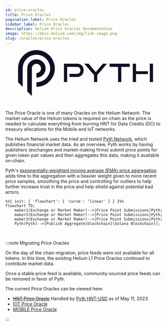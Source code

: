 ```yaml
---
id: price-oracles
title: Price Oracles
pagination_label: Price Oracles
sidebar_label: Price Oracles
description: Helium Price Oracles Documentation
image: https://docs.helium.com/img/link-image.png
slug: /oracles/price-oracles
---
```


<figure className="screensnippet-wrapper" style={{ padding: '2.5em 20vw' }}>
  <svg
    width="3285"
    height="1120"
    viewBox="0 0 3285 1120"
    fill="none"
    xmlns="http://www.w3.org/2000/svg"
    style={{ width: '100%', height: 'auto', maxWidth: '300px' }}
  >
    <g fill="#110F23">
      <path d="M1252.1 654.391V578.608H1431.62C1459.07 578.608 1480.49 570.807 1495.86 555.205C1511.22 539.603 1518.91 519.036 1518.91 493.607C1518.91 468.177 1511.22 447.205 1495.86 432.008C1480.49 416.811 1459.07 409.213 1431.62 409.213H1194.94V778.956H1117.46V330.847H1431.62C1457.45 330.847 1480.49 334.646 1500.81 342.244C1521.08 349.843 1538.21 360.532 1552.16 374.31C1566.11 388.089 1576.77 404.805 1584.15 424.511C1591.53 444.216 1595.22 466.404 1595.22 491.074C1595.22 515.744 1591.53 537.374 1584.15 557.333C1576.77 577.241 1566.11 594.413 1552.16 608.8C1538.21 623.186 1521.13 634.382 1500.81 642.385C1480.55 650.389 1457.45 654.391 1431.62 654.391H1252.1Z" />
      <path d="M1849.49 778.855V608.75L1612.21 330.848H1717.33L1891.34 537.274L2065.91 330.848H2165.52L1927.58 608.75V778.855H1849.49Z" />
      <path d="M2434.74 778.855V409.112H2229.12V330.848H2718.73V409.112H2512.82V778.855H2434.74Z" />
      <path d="M3207.22 330.853H3285V778.86H3207.22V330.853Z" />
      <path d="M2871.6 778.86V584.946H3160.98V515.597H2871.6V330.853H2793.82V778.86H2871.6Z" />
      <path d="M558.73 447.988C558.73 509.84 508.694 559.99 446.984 559.99V671.992C570.404 671.992 670.475 571.692 670.475 447.988C670.475 324.285 570.404 223.984 446.984 223.984C406.299 223.984 368.091 234.876 335.239 253.973C268.425 292.675 223.494 365.063 223.494 447.988V1008L323.969 1108.7L335.239 1120V447.988C335.239 386.136 385.274 335.986 446.984 335.986C508.694 335.986 558.73 386.136 558.73 447.988Z" />
      <path d="M446.981 0C365.56 0 289.244 21.833 223.49 59.9775C181.39 84.3434 143.687 115.396 111.745 151.717C42.2014 230.69 0 334.435 0 448.008V784.013L111.745 896.015V448.008C111.745 348.518 154.907 259.109 223.49 197.561C255.735 168.687 293.59 145.891 335.236 131.201C370.159 118.739 407.812 112.002 446.981 112.002C632.111 112.002 782.216 262.452 782.216 448.008C782.216 633.563 632.111 784.013 446.981 784.013V896.015C693.871 896.015 893.961 695.415 893.961 448.008C893.961 200.6 693.871 0 446.981 0Z" />
    </g>
  </svg>
</figure>
<br />

The Price Oracle is one of many Oracles on the Helium Network. The market value of the Helium tokens
is required on-chain as the price is needed to calculate everything from burning HNT for Data
Credits (DC) to treasury allocations for the Mobile and IoT networks.

The Helium Network uses the tried and tested [Pyth Network](https://pyth.network/), which publishes
financial market data. As an overview, Pyth works by having publishers (exchanges and market-making
firms) submit price points for given token pair values and then aggregates this data, making it
available on-chain.

Pyth's
[exponentially-weighted moving average (EMA) price aggregation](https://docs.pyth.network/documentation/how-pyth-works/ema-price-aggregation)
adds time to the aggregation with a heavier weight given to more recent price samples, smoothing the
price and controlling for outliers to help further increase trust in the price and help shield
against potential bad actors.

```mermaid
%%{ init: { 'flowchart': { 'curve': 'linear' } } }%%
flowchart TD;
    maker1(Exchange or Market Maker)-->|Price Point Submissions|Pyth;
    maker2(Exchange or Market Maker)-->|Price Point Submissions|Pyth;
    maker3(Exchange or Market Maker)-->|Price Point Submissions|Pyth;
    Pyth(Pyth)-->|Publish Aggregate|blockchain[(Solana Blockchain)];
```

<br />

:::note Migrating Price Oracles

On the day of the chain migration, price feeds were not available for all tokens. In this time, the
existing Helium L1 Price Oracles continued to contribute market data.

Once a stable price feed is available, community-sourced price feeds can be removed in favor of
Pyth.

The current Price Oracles can be viewed here:

- ~~[HNT Price Oracle](https://explorer.solana.com/address/horUtvuHQFWxPFrZ35YZUmXUZ2TSQdSXhcD4kkCVNKi/anchor-account)~~
  Handled by [Pyth HNT-USD](https://pyth.network/price-feeds/crypto-hnt-usd) as of May 11, 2023.
- [IOT Price Oracle](https://explorer.solana.com/address/iortGU2NMgWc256XDBz2mQnmjPfKUMezJ4BWfayEZY3/anchor-account)
- [MOBILE Price Oracle](https://explorer.solana.com/address/moraMdsjyPFz8Lp1RJGoW4bQriSF5mHE7Evxt7hytSF/anchor-account)

:::
